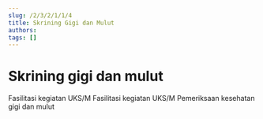 ```yaml
---
slug: /2/3/2/1/1/4
title: Skrining Gigi dan Mulut
authors: 
tags: []
---
```



# Skrining gigi dan mulut

<Tabs>
<TabItem value='puskesmas' label='Puskesmas'>
Fasilitasi kegiatan UKS/M
</TabItem>
<TabItem value='pustu' label='Pustu'>
Fasilitasi kegiatan UKS/M
</TabItem>
<TabItem value='sekolah' label='Sekolah'>
Pemeriksaan kesehatan gigi dan mulut
</TabItem>
</Tabs>
